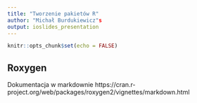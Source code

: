 ```yaml
---
title: "Tworzenie pakietów R"
author: "Michał Burdukiewicz"s
output: ioslides_presentation
---
```


```r
knitr::opts_chunk$set(echo = FALSE)
```

## Roxygen

Dokumentacja w markdownie https://cran.r-project.org/web/packages/roxygen2/vignettes/markdown.html
